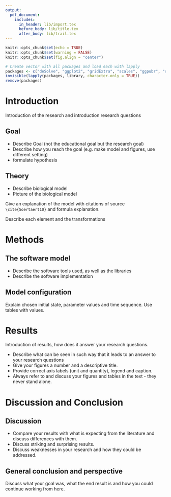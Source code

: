 ```yaml
---
output:
  pdf_document:
    includes:
      in_header: lib/import.tex
      before_body: lib/title.tex
      after_body: lib/trail.tex
---
```


```r
knitr::opts_chunk$set(echo = TRUE)
knitr::opts_chunk$set(warning = FALSE)
knitr::opts_chunk$set(fig.align = "center")

# Create vector with all packages and load each with lapply
packages <- c("deSolve", "ggplot2", "gridExtra", "scales", "ggpubr", "reshape2")
invisible(lapply(packages, library, character.only = TRUE))
remove(packages)
```


\newpage
<!-- (Introduction) -->
# Introduction
Introduction of the research and introduction research questions

## Goal
- Describe Goal (not the educational goal but the research goal)
- Describe how you reach the goal (e.g. make model and figures, use different setting)
- formulate hypothesis

## Theory
- Describe biological model
- Picture of the biological model

Give an explanation of the model with citations of source `\cite{Soertaert10}` and formula explanation.

Describe each element and the transformations


\newpage
<!-- (Methods) -->
# Methods
## The software model
- Describe the software tools used, as well as the libraries
- Describe the software implementation

## Model configuration
Explain chosen initial state, parameter values and time sequence. Use tables with values.


\newpage
<!-- (Results) -->
# Results
Introduction of results, how does it answer your research questions.  

- Describe what can be seen in such way that it leads to an answer to your research questions
- Give your figures a number and a descriptive title.
- Provide correct axis labels (unit and quantity), legend and caption.
- Always refer to and discuss your figures and tables in the text - they never stand alone.


\newpage
<!-- (Discussion and Conclusion) -->
# Discussion and Conclusion
## Discussion
- Compare your results with what is expecting from the literature and discuss differences with them.
- Discuss striking and surprising results.
- Discuss weaknesses in your research and how they could be addressed.

## General conclusion and perspective
Discuss what your goal was, what the end result is and how you could continue working from here.
